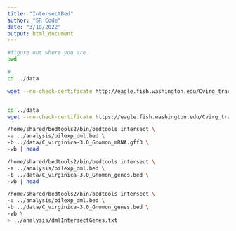 ```yaml
---
title: "IntersectBed"
author: "SR Code"
date: "3/18/2022"
output: html_document
---
```

```bash
#figure out where you are
pwd

```
```bash
#
cd ../data

wget --no-check-certificate http://eagle.fish.washington.edu/Cvirg_tracks/C_virginica-3.0_Gnomon_mRNA.gff3

```
```bash

```

```bash
cd ../data
wget --no-check-certificate https://eagle.fish.washington.edu/Cvirg_tracks/C_virginica-3.0_Gnomon_genes.bed
```

```bash
/home/shared/bedtools2/bin/bedtools intersect \
-a ../analysis/oilexp_dml.bed \
-b ../data/C_virginica-3.0_Gnomon_mRNA.gff3 \
-wb | head

```

```bash

/home/shared/bedtools2/bin/bedtools intersect \
-a ../analysis/oilexp_dml.bed \
-b ../data/C_virginica-3.0_Gnomon_genes.bed \
-wb | head

```
```bash

/home/shared/bedtools2/bin/bedtools intersect \
-a ../analysis/oilexp_dml.bed \
-b ../data/C_virginica-3.0_Gnomon_genes.bed \
-wb \
> ../analysis/dmlIntersectGenes.txt

```
